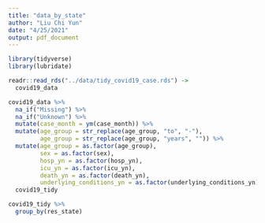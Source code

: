 ```yaml
---
title: "data_by_state"
author: "Liu Chi Yun"
date: "4/25/2021"
output: pdf_document
---
```


```r
library(tidyverse)
library(lubridate)
```

```r
readr::read_rds("../data/tidy_covid19_case.rds") -> 
  covid19_data

covid19_data %>% 
  na_if("Missing") %>% 
  na_if("Unknown") %>% 
  mutate(case_month = ym(case_month)) %>% 
  mutate(age_group = str_replace(age_group, "to", "-"),
         age_group = str_replace(age_group, "years", "")) %>% 
  mutate(age_group = as.factor(age_group),
         sex = as.factor(sex),
         hosp_yn = as.factor(hosp_yn),
         icu_yn = as.factor(icu_yn),
         death_yn = as.factor(death_yn),
         underlying_conditions_yn = as.factor(underlying_conditions_yn))  ->
  covid19_tidy
```
```r
covid19_tidy %>% 
  group_by(res_state)
```







